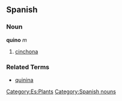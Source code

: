== Spanish == 
=== Noun === 
'''quino''' ''m'' 
# [[cinchona]] 
=== Related Terms ===
*[[quinina]]
[[Category:Es:Plants]]
[[Category:Spanish nouns]]